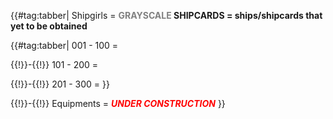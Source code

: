 {{#tag:tabber|
Shipgirls =
'''<span style="color:grey">GRAYSCALE</span> SHIPCARDS = ships/shipcards that yet to be obtained'''

{{#tag:tabber|
001 - 100 =
{{:User:MeGaneLon/Kandex/Shipgirls/001_-_100}}

{{!}}-{{!}}
101 - 200 =
{{:User:MeGaneLon/Kandex/Shipgirls/101_-_200}}

{{!}}-{{!}}
201 - 300 =
{{:User:MeGaneLon/Kandex/Shipgirls/201_-_300}}
}}

{{!}}-{{!}}
Equipments =
'''''<span style="color:red">UNDER CONSTRUCTION</span>'''''
}}